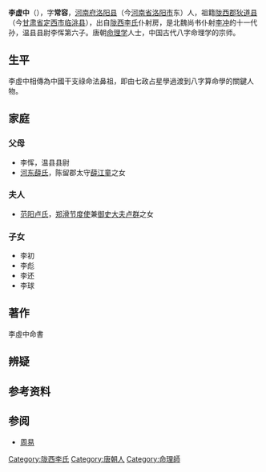 {{Otheruses|other=名为李虛中的其他人物|李谦亨}}

'''李虚中'''（{{bd|761年||813年||}}），字'''常容'''，[[河南府|河南府]][[洛阳县|洛阳县]]（今[[河南省|河南省]][[洛阳市|洛阳市]]东）人，祖籍[[陇西郡|陇西郡]][[狄道县|狄道县]]（今[[甘肃省|甘肃省]][[定西市|定西市]][[临洮县|临洮县]]），出自[[陇西李氏|陇西李氏]]仆射房，是北魏尚书仆射[[李冲_(北魏)|李冲]]的十一代孙，温县县尉李恽第六子。唐朝[[命理学|命理学]]人士，中国古代八字命理学的宗师。

==生平==
李虛中相傳為中國干支祿命法鼻祖，即由七政占星學過渡到八字算命學的關鍵人物。

==家庭==
===父母===
*李恽，温县县尉
*[[河东薛氏|河东薛氏]]，陈留郡太守[[薛江童|薛江童]]之女

===夫人===
*[[范阳卢氏|范阳卢氏]]，[[郑滑节度使|郑滑节度使]]兼[[御史大夫|御史大夫]][[卢群|卢群]]之女

===子女===
*李初
*李彪
*李还
*李球

==著作==
李虛中命書

==辨疑==
{{or|世傳兩種說法。李虛中創干支祿命法，推算人命，只用出生年月日三柱干支。另一說法則認為李虛中用齊年月日時四柱，與今無異。

《昌黎文集》:「虛中字常容，魏侍中李沖八世孫。進士及第。元和中官至殿中侍御史。後世傳星命之學者，皆以虛中為祖。愈《墓誌》中所云，最深五行書，以人之始生年月日所值日辰干支相生勝衰死王相斟酌，推人壽夭貴賤利不利，輒先處其年時，百不失一二者是也。著《李虛中命書》三卷，舊本題鬼谷子撰，唐李虛中注。」
上文提及虛中之法以人之始生年月日所值日辰干支，有人以辰為時辰，有人以日為干辰為支，故有此疑。}}

== 参考资料 ==
{{reflist}}

== 参阅 ==
*[[周易|周易]]

{{八字命學}}

{{Authority control}}

{{DEFAULTSORT:}}
[[Category:陇西李氏|Category:陇西李氏]]
[[Category:唐朝人|Category:唐朝人]]
[[Category:命理師|Category:命理師]]